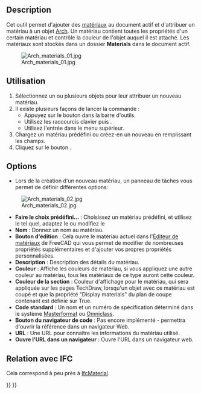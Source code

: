 <languages/>

{{Docnav/fr
|
|
|[[Arch_Workbench/fr|Atelier Arch]]
|IconL=
|IconR=
|IconC=Workbench_Arch.svg
}}

{{VeryImportantMessage|Cette commande est obsolète.<br>
Elle n'est plus disponible depuis {{VersionPlus/fr|1.0}}. Utilisez plutôt [[BIM_Material/fr|BIM Matériau]].}}

{{GuiCommand/fr
|Name=Arch SetMaterial
|Name/fr=Arch Matériaux
|MenuLocation=Arch → Outils pour les matériaux → Matériau
|Workbenches=[[Arch_Workbench/fr|Arch]], [[BIM_Workbench/fr|BIM]]
|Shortcut={{KEY|M}} {{KEY|T}}
|SeeAlso=[[Arch_MultiMaterial/fr|Arch Multi-matériaux]]
}}

==Description==

Cet outil permet d'ajouter des [[Material|matériaux]] au document actif et d'attribuer un matériau à un objet [[Arch_Workbench/fr|Arch]]. Un matériau contient toutes les propriétés d'un certain matériau et contrôle la couleur de l'objet auquel il est attaché. Les matériaux sont stockés dans un dossier '''Materials''' dans le document actif.

[[Image:Arch materials 01.jpg]]

<span id="Usage"></span>
==Utilisation==

# Sélectionnez un ou plusieurs objets pour leur attribuer un nouveau matériau.
# Il existe plusieurs façons de lancer la commande :
#* Appuyez sur le bouton {{Button|[[Image:Arch_SetMaterial.svg|16px]] [[Arch_SetMaterial/fr|Matériau]]}} dans la barre d'outils.
#* Utilisez les raccourcis clavier {{KEY|M}} puis {{KEY|T}}.
#* Utilisez l'entrée {{MenuCommand|Arch → Outils pour les matériaux → Matériau}} dans le menu supérieur.
# Chargez un matériau prédéfini ou créez-en un nouveau en remplissant les champs.
# Cliquez sur le bouton  {{Button|OK}}.

==Options==

* Lors de la création d'un nouveau matériau, un panneau de tâches vous permet de définir différentes options:

[[Image:Arch materials 02.jpg]]

<div class="mw-translate-fuzzy">
* '''Faire le choix prédéfini...''' : Choisissez un matériau prédéfini, et utilisez le tel quel, adaptez le ou modifiez le
* '''Nom''' : Donnez un nom au matériau.
* '''Bouton d'édition''' : Cela ouvre le matériau actuel dans l'[[FEM_MaterialEditor/fr|Éditeur de matériaux]] de FreeCAD qui vous permet de modifier de nombreuses propriétés supplémentaires et d'ajouter vos propres propriétés personnalisées.
* '''Description''' : Description des détails du matériau.
* '''Couleur''' : Affiche les couleurs de matériau, si vous appliquez une autre couleur au matériau, tous les matériaux de ce type auront cette couleur.
* '''Couleur de la section''' : Couleur d'affichage pour le matériau, qui sera appliquée sur les pages TechDraw, lorsqu'un objet avec ce matériau est coupé et que la propriété "Display materials" du plan de coupe contenant est définie sur True.
* '''Code standard''' : Un nom et un numéro de spécification déterminé dans le système [https://en.wikipedia.org/wiki/MasterFormat Masterformat] ou [http://www.omniclass.org/ Omniclass].
* '''Bouton du navigateur de code''' : Pas encore implémenté - permettra d'ouvrir la référence dans un navigateur Web.
* '''URL''' : Une URL pour connaître les informations du matériau utilisé.
* '''Ouvre l'URL dans un navigateur''' : Ouvre l'URL dans un navigateur web.
</div>

<span id="Relation_to_IFC"></span>
== Relation avec IFC ==

Cela correspond à peu près à [https://standards.buildingsmart.org/IFC/DEV/IFC4_2/FINAL/HTML/link/ifcmaterial.htm IfcMaterial].


{{Docnav/fr
|
|
|[[Arch_Workbench/fr|Atelier Arch]]
|IconL=
|IconR=
|IconC=Workbench_Arch.svg
}}

{{BIM_Tools_navi{{#translation:}}}}
{{Userdocnavi{{#translation:}}}}